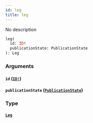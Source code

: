 ```yaml
---
id: leg
title: leg
---
```


No description

```graphql
leg(
  id: ID!
  publicationState: PublicationState
): Leg

```

### Arguments

#### `id` ([`ID!`](/v1/scalars/id))

#### `publicationState` ([`PublicationState`](/v1/enums/publication-state))

### Type

#### [`Leg`](/v1/objects/leg)
